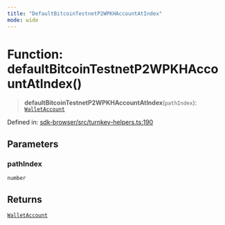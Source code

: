 ```yaml
---
title: "DefaultBitcoinTestnetP2WPKHAccountAtIndex"
mode: wide
---
```

  
# Function: defaultBitcoinTestnetP2WPKHAccountAtIndex()

> **defaultBitcoinTestnetP2WPKHAccountAtIndex**(`pathIndex`): [`WalletAccount`](../WalletAccount/readme)

Defined in: [sdk-browser/src/turnkey-helpers.ts:190](https://github.com/tkhq/sdk/blob/d88b5e1f9a6cca8e54e61f8a127aa90fcebeaa2e/packages/sdk-browser/src/turnkey-helpers.ts#L190)

## Parameters

### pathIndex

`number`

## Returns

[`WalletAccount`](../WalletAccount/readme)
